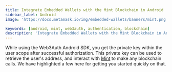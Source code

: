 ```yaml
---
title: Integrate Embedded Wallets with the Mint Blockchain in Android
sidebar_label: Android
image: 'https://docs.metamask.io/img/embedded-wallets/banners/mint.png'

keywords: [android, mint, web3auth, authentication, blockchain]
description: 'Integrate Embedded Wallets with the Mint Blockchain in Android | Embedded Wallets'
---
```



<SEO
  title="Integrate Embedded Wallets with the Mint Blockchain in Android"
  description="Integrate Embedded Wallets with the Mint Blockchain in Android | Embedded Wallets"
  image="https://docs.metamask.io/img/embedded-wallets/banners/mint.png"
  slug="/embedded-wallets/connect-blockchain/evm/mint/android"
/>

While using the Web3Auth Android SDK, you get the private key within the user scope after successful authorization. This private key can be used to retrieve the user's address, and interact with [Mint](https://mintscan.io/) to make any blockchain calls. We have highlighted a few here for getting you started quickly on that.

<EVMInteraction />
